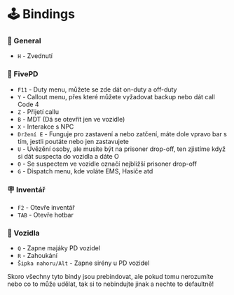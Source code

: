 
# 🕹️ Bindings

### 💼 General

- `H` - Zvednutí

### 👮 FivePD

- `F11` - Duty menu, můžete se zde dát on-duty a off-duty
- `Y` - Callout menu, přes které můžete vyžadovat backup nebo dát call Code 4
- `Z` - Přijetí callu
- `B` - MDT (Dá se otevřít jen ve vozidle)
- `X` - Interakce s NPC
- `Držení E` - Funguje pro zastavení a nebo zatčení, máte dole vpravo bar s tím, jestli poutáte nebo jen zastavujete
- `U` - Uvězění osoby, ale musíte být na prisoner drop-off, ten zjistíme když si dát suspecta do vozidla a dáte O
- `O` - Se suspectem ve vozidle označí nejbližší prisoner drop-off
- `G` - Dispatch menu, kde voláte EMS, Hasiče atd

### 🪧 Inventář

- `F2` - Otevře inventář
- `TAB` - Otevře hotbar

### 🚗 Vozidla

- `Q` - Zapne majáky PD vozidel
- `R` - Zahoukání
- `Šipka nahoru/Alt` - Zapne sirény u PD vozidel

<Callout type="warning" emoji="⚠️">
  Skoro všechny tyto bindy jsou prebindovat, ale pokud tomu nerozumíte nebo co
  to může udělat, tak si to nebindujte jinak a nechte to defaultně!
</Callout>
